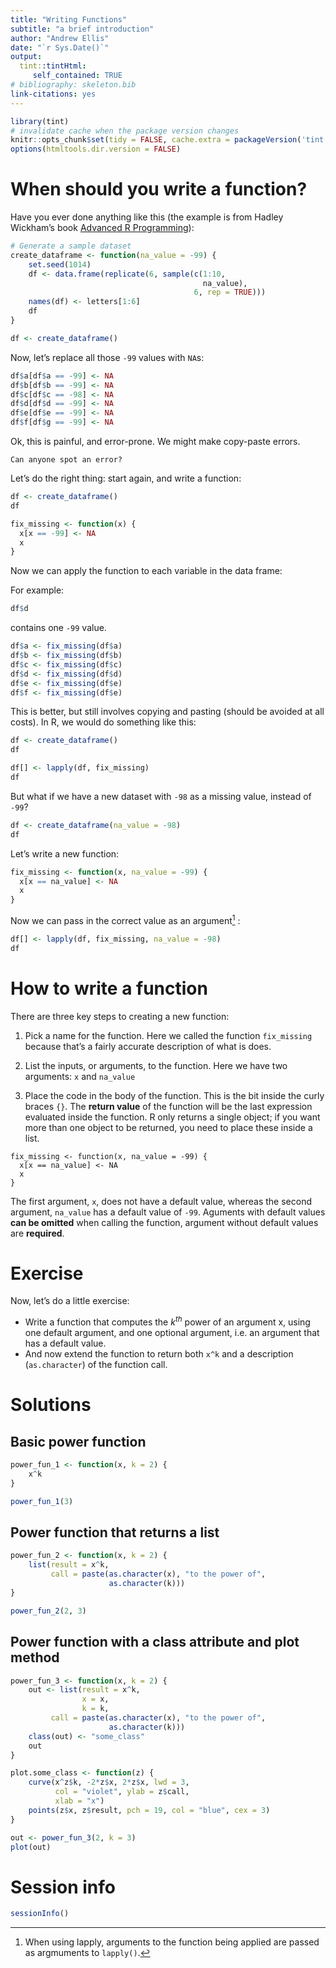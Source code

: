 ```yaml
---
title: "Writing Functions"
subtitle: "a brief introduction"
author: "Andrew Ellis"
date: "`r Sys.Date()`"
output:
  tint::tintHtml: 
     self_contained: TRUE
# bibliography: skeleton.bib
link-citations: yes
---
```


```r
library(tint)
# invalidate cache when the package version changes
knitr::opts_chunk$set(tidy = FALSE, cache.extra = packageVersion('tint'))
options(htmltools.dir.version = FALSE)
```


# When should you write a function?

Have you ever done anything like this (the example is from Hadley Wickham's book [Advanced R Programming](http://adv-r.had.co.nz)):


```r
# Generate a sample dataset
create_dataframe <- function(na_value = -99) {
    set.seed(1014)
    df <- data.frame(replicate(6, sample(c(1:10, 
                                           na_value), 
                                         6, rep = TRUE)))
    names(df) <- letters[1:6]
    df
}

```

```r
df <- create_dataframe()
```

Now, let's replace all those `-99` values with `NA`s:

```r
df$a[df$a == -99] <- NA
df$b[df$b == -99] <- NA
df$c[df$c == -98] <- NA
df$d[df$d == -99] <- NA
df$e[df$e == -99] <- NA
df$f[df$g == -99] <- NA
```

Ok, this is painful, and error-prone. We might make copy-paste errors. 

```marginfigure
Can anyone spot an error?
```

Let's do the right thing: start again, and write a function:


```r
df <- create_dataframe()
df
```



```r
fix_missing <- function(x) {
  x[x == -99] <- NA
  x
}
```



Now we can apply the function to each variable in the data frame:

For example:
```r
df$d
```
contains one `-99` value.


```r
df$a <- fix_missing(df$a)
df$b <- fix_missing(df$b)
df$c <- fix_missing(df$c)
df$d <- fix_missing(df$d)
df$e <- fix_missing(df$e)
df$f <- fix_missing(df$e)
```


This is better, but still involves copying and pasting (should be avoided at all costs). In R, we would do something like this:

```r
df <- create_dataframe()
df
```

```r
df[] <- lapply(df, fix_missing)
df
```


But what if we have a new dataset with `-98` as a missing value, instead of `-99`? 
```r
df <- create_dataframe(na_value = -98)
df
```



Let's write a new function:

```r
fix_missing <- function(x, na_value = -99) {
  x[x == na_value] <- NA
  x
}
```

Now we can pass in the correct value as an argument^[When using lapply, arguments to the function being applied are passed as argmuments to `lapply()`.] :

```r
df[] <- lapply(df, fix_missing, na_value = -98)
df
```

# How to write a function

There are three key steps to creating a new function:

1) Pick a name for the function. Here we called the function `fix_missing` because that's a fairly accurate description of what is does.

2) List the inputs, or arguments, to the function. Here we have two arguments: `x` and `na_value`

3) Place the code in the body of the function. This is the bit inside the curly braces `{}`. The __return value__ of the function will be the last expression evaluated inside the function. R only returns a single object; if you want more than one object to be returned, you need to place these inside a list.


```
fix_missing <- function(x, na_value = -99) {
  x[x == na_value] <- NA
  x
}
```

The first argument, `x`, does not have a default value, whereas the second argument, `na_value` has a default value of `-99`. Aguments with default values __can be omitted__ when calling the function, argument without default values are __required__.




# Exercise

Now, let's do a little exercise:

- Write a function that computes the $k^{th}$ power of an argument x, using one default argument, and one optional argument, i.e. an argument that has a default value.
- And now extend the function to return both `x^k` and a description (`as.character`) of the function call.





# Solutions

## Basic power function

```r
power_fun_1 <- function(x, k = 2) {
    x^k
}
```

```r
power_fun_1(3)
```


## Power function that returns a list
```r
power_fun_2 <- function(x, k = 2) { 
    list(result = x^k, 
         call = paste(as.character(x), "to the power of", 
                      as.character(k)))
}
```

```r
power_fun_2(2, 3)
```


## Power function with a class attribute and plot method

```r
power_fun_3 <- function(x, k = 2) { 
    out <- list(result = x^k,
                x = x,
                k = k,
         call = paste(as.character(x), "to the power of", 
                      as.character(k)))
    class(out) <- "some_class"
    out
}
```

```r
plot.some_class <- function(z) {
    curve(x^z$k, -2*z$x, 2*z$x, lwd = 3, 
          col = "violet", ylab = z$call,
          xlab = "x")
    points(z$x, z$result, pch = 19, col = "blue", cex = 3)
}
```

```r
out <- power_fun_3(2, k = 3)
plot(out)
```


# Session info
```r
sessionInfo()
```

